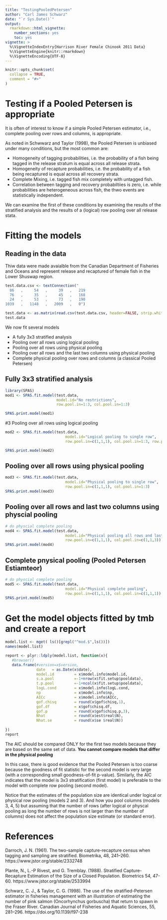 ```yaml
---
title: "TestingPooledPetersen"
author: "Carl James Schwarz"
date: "`r Sys.Date()`"
output:
  rmarkdown::html_vignette:
    number_sections: yes
    toc: yes
vignette: >
  %\VignetteIndexEntry{Harrison River Female Chinook 2011 Data} 
  %\VignetteEngine{knitr::rmarkdown} 
  %\VignetteEncoding{UTF-8}
---
```


```r
knitr::opts_chunk$set(
  collapse = TRUE,
  comment = "#>"
)
```

# Testing if a Pooled Petersen is appropriate

It is often of interest to know if a simple Pooled Petersen estimator, i.e., complete
pooling over rows and columns,
is appropriate.

As noted in Schwwarz and Taylor (1998), the Pooled Petersen is unbiased 
under many conditions, but the most common are:

* Homogeneity of tagging probabilities, i.e. the probability of a fish being tagged in the release stratum is equal across all release strata.
* Homogeneity of recapture probabilities, i.e. the probability of a fish being 
recaptured is equal across all recovery strata.
* Complete Mixing, i.e. tagged fish mix completely with untagged fish.
* Correlation between tagging and recovery probabiltiies is zero, i.e. while
probabilities are heterogeneous across fish, the thwo events are statistically 
independent.

We can examine the first of these conditions by examining the results of the
stratified analysis and the results of a (logical) row pooling over all release
stata.

# Fitting the models

## Reading in the data
Thiw data were made avaialble from the Canadian Department of
Fisheries and Oceans and represent release and recaptured
of female fish in the Lower Shuswap region.

```r

test.data.csv <- textConnection("
  86   ,     54   ,     39   ,   219
  76   ,     35   ,     45   ,   168
  24   ,     53   ,     73   ,   190
1039   ,   1148   ,   2009   ,   0")

test.data <- as.matrix(read.csv(test.data.csv, header=FALSE, strip.white=TRUE))
test.data
```

We now fit several models

* A fully 3x3 stratified analysis
* Pooling over all rows using logical pooling
* Pooling over all rows using physical pooling
* Pooling over all rows and the last two columns using physical pooling
* Complete physical pooling over rows and columns (a classical Pooled Petersen)

## Fully 3x3 stratified analysis
```r
library(SPAS)
mod1 <- SPAS.fit.model(test.data,
                       model.id="No restrictions",
                       row.pool.in=1:3, col.pool.in=1:3)

SPAS.print.model(mod1)
```

#3 Pooling over all rows using logical pooling
```r
mod2 <- SPAS.fit.model(test.data,
                           model.id="Logical pooling to single row",
                           row.pool.in=c(1,1,1), col.pool.in=1:3, row.physical.pool=FALSE)

SPAS.print.model(mod2)
```

## Pooling over all rows using physical pooling
```r
mod3 <- SPAS.fit.model(test.data,
                           model.id="Physical pooling to single row",
                           row.pool.in=c(1,1,1), col.pool.in=1:3)
SPAS.print.model(mod3)
```

## Pooling over all rows and last two columns using physcial pooling
```r
# do physcial complete pooling 
mod4 <- SPAS.fit.model(test.data,
                           model.id="Physical pooling all rows and last two colum ns",
                           row.pool.in=c(1,1,1), col.pool.in=c(1,1,3))
SPAS.print.model(mod4)
```

## Complete pnysical pooling (Pooled Petersen Estiamteor)

```r
# do physcial complete pooling 
mod5 <- SPAS.fit.model(test.data,
                           model.id="Physical complete pooling",
                           row.pool.in=c(1,1,1), col.pool.in=c(1,1,1))
SPAS.print.model(mod5)
```


# Get the model objects fitted by tmb and create a report
```r
model.list <- mget( ls()[grepl("^mod.$",ls())])
names(model.list)

report <- plyr::ldply(model.list, function(x){
   #browser()
   data.frame(#version=x$version,
              date   = as.Date(x$date),
              model.id         = x$model.info$model.id,
              s.a.pool         =-1+nrow(x$fit.setup$pooldata),
              t.p.pool         =-1+ncol(x$fit.setup$pooldata),
              logL.cond        = x$model.info$logL.cond,
              np               = x$model.info$np,
              AICc             = x$model.info$AICc,
              gof.chisq        = round(x$gof$chisq,1),
              gof.df           = x$gof$chisq.df,
              gof.p            = round(x$gof$chisq.p,3),
              Nhat             = round(x$est$real$N),
              Nhat.se          = round(x$se $real$N))
  
})
report
```

The AIC should be compared ONLY for the first two models because they are based on the same set of data.
**You cannot compare models that differ in the physical pooling**

In this case, there is good evidence that the Pooled Petersen is too coarse because the goodness
of fit statistic  for the second model is very large (with a corresponding small goodness-of-fit p-value).
Similarly, the AIC indicates that the model is 3x3 stratification (first model) is preferable to the model with 
complete row pooling (second model).

Notice that the estimates of the population size are identical under logical or physical row pooling (models 2 and 3).
And how you pool columns (models 3, 4, 5) but assuming that the number of rows (after logical or physcal pooling as long
the number of rows
is not larger than the number of columns) does not affect the population size estimate (or standard error).


# References
Darroch, J. N. (1961). The two-sample capture-recapture census when tagging and sampling are stratified. Biometrika, 48, 241–260.
https://www.jstor.org/stable/2332748

Plante, N., L.-P Rivest, and G. Tremblay. (1988). Stratified Capture-Recapture Estimation of the Size of a Closed Population. Biometrics 54, 47-60.
https://www.jstor.org/stable/2533994

Schwarz, C. J., & Taylor, C. G. (1998). The use of the stratified-Petersen estimator in fisheries management with an illustration of estimating the number of pink salmon (Oncorhynchus gorbuscha) that return to spawn in the Fraser River. Canadian Journal of Fisheries and Aquatic Sciences, 55, 281–296.
https://doi.org/10.1139/f97-238


